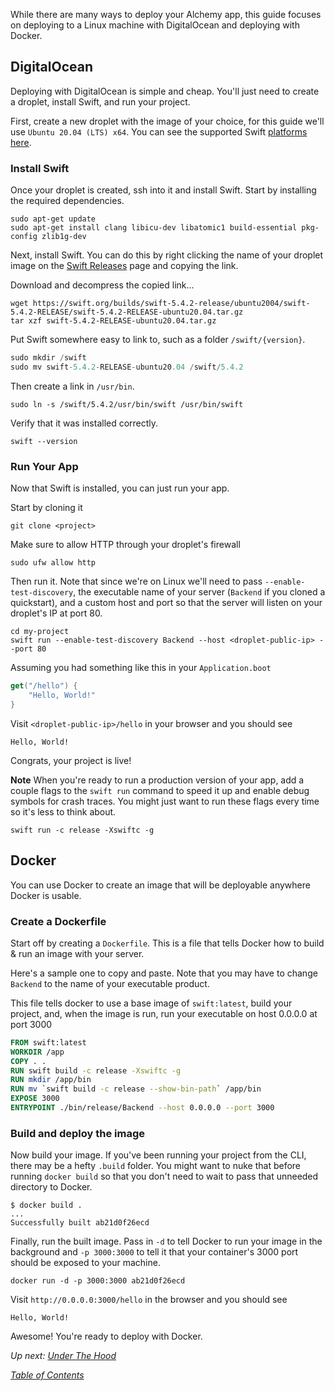 While there are many ways to deploy your Alchemy app, this guide focuses on deploying to a Linux machine with DigitalOcean and deploying with Docker.

## DigitalOcean

Deploying with DigitalOcean is simple and cheap. You'll just need to create a droplet, install Swift, and run your project.

First, create a new droplet with the image of your choice, for this guide we'll use `Ubuntu 20.04 (LTS) x64`. You can see the supported Swift [platforms here](https://swift.org/download/#releases).

### Install Swift

Once your droplet is created, ssh into it and install Swift. Start by installing the required dependencies.

```shell
sudo apt-get update
sudo apt-get install clang libicu-dev libatomic1 build-essential pkg-config zlib1g-dev
```

Next, install Swift. You can do this by right clicking the name of your droplet image on the [Swift Releases](https://swift.org/download/#releases) page and copying the link.

Download and decompress the copied link...

```shell
wget https://swift.org/builds/swift-5.4.2-release/ubuntu2004/swift-5.4.2-RELEASE/swift-5.4.2-RELEASE-ubuntu20.04.tar.gz
tar xzf swift-5.4.2-RELEASE-ubuntu20.04.tar.gz
```

Put Swift somewhere easy to link to, such as a folder `/swift/{version}`.

```swift
sudo mkdir /swift
sudo mv swift-5.4.2-RELEASE-ubuntu20.04 /swift/5.4.2
```

Then create a link in `/usr/bin`.

```shell
sudo ln -s /swift/5.4.2/usr/bin/swift /usr/bin/swift
```

Verify that it was installed correctly.

```shell
swift --version
```

### Run Your App

Now that Swift is installed, you can just run your app.

Start by cloning it

```shell
git clone <project>
```

Make sure to allow HTTP through your droplet's firewall

```
sudo ufw allow http
```

Then run it. Note that since we're on Linux we'll need to pass `--enable-test-discovery`, the executable name of your server (`Backend` if you cloned a quickstart), and a custom host and port so that the server will listen on your droplet's IP at port 80.

```shell
cd my-project
swift run --enable-test-discovery Backend --host <droplet-public-ip> --port 80
```

Assuming you had something like this in your `Application.boot`

```swift
get("/hello") {
    "Hello, World!"
}
```

Visit `<droplet-public-ip>/hello` in your browser and you should see

```
Hello, World!
```

Congrats, your project is live!

**Note** When you're ready to run a production version of your app, add a couple flags to the `swift run` command to speed it up and enable debug symbols for crash traces. You might just want to run these flags every time so it's less to think about.

```shell
swift run -c release -Xswiftc -g
```

## Docker

You can use Docker to create an image that will be deployable anywhere Docker is usable.

### Create a Dockerfile

Start off by creating a `Dockerfile`. This is a file that tells Docker how to build & run an image with your server.

Here's a sample one to copy and paste. Note that you may have to change `Backend` to the name of your executable product.

This file tells docker to use a base image of `swift:latest`, build your project, and, when the image is run, run your executable on host 0.0.0.0 at port 3000

```dockerfile
FROM swift:latest
WORKDIR /app
COPY . .
RUN swift build -c release -Xswiftc -g
RUN mkdir /app/bin
RUN mv `swift build -c release --show-bin-path` /app/bin
EXPOSE 3000
ENTRYPOINT ./bin/release/Backend --host 0.0.0.0 --port 3000
```

### Build and deploy the image

Now build your image. If you've been running your project from the CLI, there may be a hefty `.build` folder. You might want to nuke that before running `docker build` so that you don't need to wait to pass that unneeded directory to Docker.

```shell
$ docker build .
...
Successfully built ab21d0f26ecd
```

Finally, run the built image. Pass in `-d` to tell Docker to run your image in the background and `-p 3000:3000` to tell it that your container's 3000 port should be exposed to your machine.

```shell
docker run -d -p 3000:3000 ab21d0f26ecd
```

Visit `http://0.0.0.0:3000/hello` in the browser and you should see

```
Hello, World!
```

Awesome! You're ready to deploy with Docker.

_Up next:_ [_Under The Hood_](12_underthehood.md)

[_Table of Contents_](../Docs/#docs)
